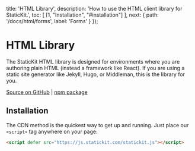 
  title: 'HTML Library',
  description: 'How to use the HTML client library for StaticKit.',
  toc: [
    [1, "Installation", "#installation"]
  ],
  next: {
    path: '/docs/html/forms',
    label: 'Forms'
  }
});

# HTML Library

The StaticKit HTML library is designed for environments where you are authoring plain HTML (instead a framework like React). If you are using a static site generator like Jekyll, Hugo, or Middleman, this is the library for you.

[Source on GitHub](https://github.com/unstacked/statickit-html) | [npm package](https://www.npmjs.com/package/@statickit/html)

## Installation

The CDN method is the quickest way to get up and running. Just place our `<script>` tag anywhere on your page:

```html
<script defer src="https://js.statickit.com/statickit.js"></script>
```
